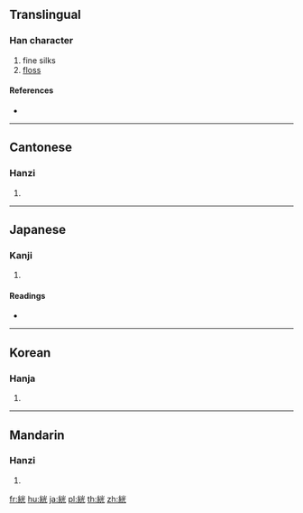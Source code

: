 {{character info/new}}
{{also|纊}}
==Translingual==

===Han character===
{{Han char|rn=120|rad=糸|as=06|sn=12|four=29911|canj=VFFMU}}

# fine silks
# [[floss]]

====References====
* {{Han ref|kx=0922.080|dkj=27409|dj=1356.020|hdz=53392.130|uh=7D56|ud=32086|bh=DAEF|bd=56047}}

----

==Cantonese==

===Hanzi===
{{yue-hanzi|jyut=[[fong3]], [[kwong3]]|y=fong3, kwong3}}

# {{defn|lang=yue|sort=糸06}}

----

==Japanese==

===Kanji===
{{ja-kanji|grade=|rs=糸06}}

# {{defn|lang=ja|sort=糸06}}

====Readings====
* {{ja-readings|on=[[こう]] (kō)|kun=[[わた]] (wata), [[ぬめ]] (nume)|nanori=}}

----

==Korean==

===Hanja===
{{ko-hanja|hangeul=광|eumhun=|rv=gwang|mr=kwang|y=kwang}}

# {{defn|lang=ko|sort=糸06}}

----

==Mandarin==

===Hanzi===
{{cmn-hanzi|pin=[[kuàng]] ([[kuang4]])|wg=k'uang<sup>4</sup>}}

# {{defn|lang=cmn|sort=糸06}}

[[fr:絖]]
[[hu:絖]]
[[ja:絖]]
[[pl:絖]]
[[th:絖]]
[[zh:絖]]